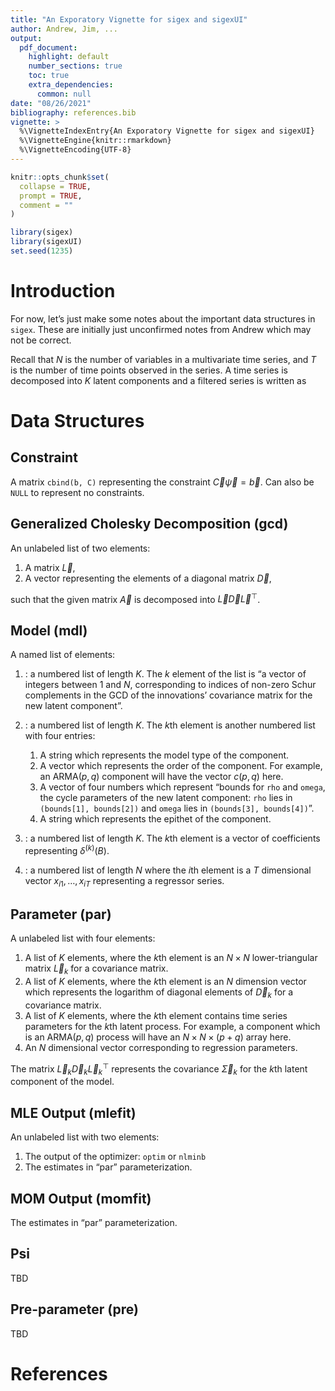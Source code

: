 ```yaml
---
title: "An Exporatory Vignette for sigex and sigexUI"
author: Andrew, Jim, ...
output: 
  pdf_document:
    highlight: default
    number_sections: true
    toc: true
    extra_dependencies:
      common: null
date: "08/26/2021"
bibliography: references.bib
vignette: >
  %\VignetteIndexEntry{An Exporatory Vignette for sigex and sigexUI}
  %\VignetteEngine{knitr::rmarkdown}
  %\VignetteEncoding{UTF-8}
---
```


```r
knitr::opts_chunk$set(
  collapse = TRUE,
  prompt = TRUE,
  comment = ""
)
```

```r
library(sigex)
library(sigexUI)
set.seed(1235)
```

\newpage

# Introduction
\label{sec:intro}
For now, let's just make some notes about the important data structures in `sigex`. These are initially just unconfirmed notes from Andrew which may not be correct.

Recall that $N$ is the number of variables in a multivariate time series, and $T$ is the number of time points observed in the series. 
A time series is decomposed into $K$ latent components
<!-- -->
\begin{align*}
\vec{Y}_t = \sum_{k=1}^K \vec{S}_t^{(k)},
\end{align*}
<!-- -->
and a filtered series is written as
<!-- -->
\begin{align*}
\delta(B) \vec{Y}_t = \sum_{k=1}^K \delta(B)^{(-k)} \underline{\vec{S}}_t^{(k)}.
\end{align*}

# Data Structures
\label{sec:data-structures}

## Constraint
A matrix `cbind(b, C)` representing the constraint $\vec{C} \vec{\psi} = \vec{b}$. Can also be `NULL` to represent no constraints.

## Generalized Cholesky Decomposition (gcd)
An unlabeled list of two elements:

1. A matrix $\vec{L}$,
2. A vector representing the elements of a diagonal matrix $\vec{D}$,

such that the given matrix $\vec{A}$ is decomposed into $\vec{L} \vec{D} \vec{L}^\top$.

## Model (mdl)
A named list of elements:

1. \textbf{ranks}: a numbered list of length $K$. The $k$ element of the list is "a vector of integers between $1$ and $N$, corresponding to indices of non-zero Schur complements in the GCD of the innovations' covariance matrix for the new latent component".

2. \textbf{type}: a numbered list of length $K$. The $k$th element is another numbered list with four entries:

	1. A string which represents the model type of the component.
	2. A vector which represents the order of the component. For example,
	   an $\text{ARMA}(p,q)$ component will have the vector $c(p,q)$ here.
	3. A vector of four numbers which represent "bounds for `rho` and
	   `omega`, the cycle parameters of the new latent component: `rho` lies
	   in `(bounds[1], bounds[2])` and `omega` lies in `(bounds[3], bounds[4])`".
	4. A string which represents the epithet of the component.

3. \textbf{diffop}: a numbered list of length $K$. The $k$th element is a vector of coefficients representing $\delta^{(k)}(B)$.

4. \textbf{regress}: a numbered list of length $N$ where the $i$th element is a $T$ dimensional vector $x_{i1}, \ldots, x_{iT}$ representing a regressor series.

## Parameter (par)
A unlabeled list with four elements:

1. A list of $K$ elements, where the $k$th element is an $N \times N$ lower-triangular matrix $\vec{L}_k$ for a covariance matrix.
2. A list of $K$ elements, where the $k$th element is an $N$ dimension vector which represents the logarithm of diagonal elements of $\vec{D}_k$  for a covariance matrix.
3. A list of $K$ elements, where the $k$th element contains time series parameters for the $k$th latent process. For example, a component which is an $\text{ARMA}(p,q)$ process will have an $N \times N \times (p+q)$ array here.
4. An $N$ dimensional vector corresponding to regression parameters.

The matrix $\vec{L}_k \vec{D}_k \vec{L}_k^\top$ represents the covariance $\vec{\Sigma}_k$ for the $k$th latent component of the model.

## MLE Output (mlefit)
An unlabeled list with two elements:

1. The output of the optimizer: `optim` or `nlminb`
2. The estimates in "par" parameterization.

## MOM Output (momfit)
The estimates in "par" parameterization.

## Psi
TBD

## Pre-parameter (pre)
TBD

# References

